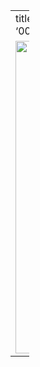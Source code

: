 ---
title: INYAS Membership
date: 01 01 2023
type: celebration
id: '00014'
date-format: MMM D, YYYY
abstract: |
    <p><a href="https://inyas.in">INYAS</a> is the Young Science Academy established by Indian National Science Academy (INSA). Their work in science outreach and popularization has been wide-ranging and very inspiring over the years. It is wonderful and humbling to have been selected as a member this year. Looking forward to pitching in!</p>

    <img src="/news/inyas.jpeg" width="500">
---